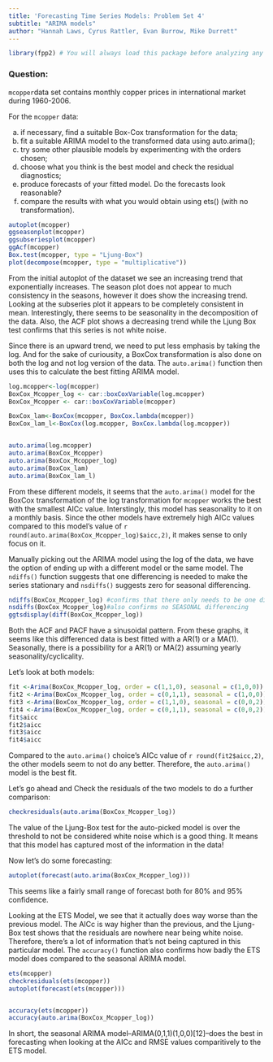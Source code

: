 ```yaml
---
title: 'Forecasting Time Series Models: Problem Set 4'
subtitle: "ARIMA models"
author: "Hannah Laws, Cyrus Rattler, Evan Burrow, Mike Durrett"
---
```

```r
library(fpp2) # You will always load this package before analyzing any time series data.
```

### Question: 
`mcopper`data set contains monthly copper prices in international market during 1960-2006.

For the `mcopper` data:


<ol type="a">
<li>if necessary, find a suitable Box-Cox transformation for the data;</li>
<li>fit a suitable ARIMA model to the transformed data using auto.arima();</li>
<li>try some other plausible models by experimenting with the orders chosen;</li>
<li>choose what you think is the best model and check the residual diagnostics;</li>
<li>produce forecasts of your fitted model. Do the forecasts look reasonable?</li>
<li>compare the results with what you would obtain using ets() (with no transformation).</li>
</ol>

```r
autoplot(mcopper)
ggseasonplot(mcopper)
ggsubseriesplot(mcopper)
ggAcf(mcopper)
Box.test(mcopper, type = "Ljung-Box")
plot(decompose(mcopper, type = "multiplicative"))
```

From the initial autoplot of the dataset we see an increasing trend that  exponentially increases. The season plot does not appear to much consistency in the seasons, however it does show the increasing trend. Looking at the subseries plot it appears to be completely consistent in mean. Interestingly, there seems to be seasonality in the decomposition of the data. Also, the ACF plot shows a decreasing trend while the Ljung Box test confirms that this series is not white noise.


Since there is an upward trend, we need to put less emphasis by taking the log. And for the sake of curiousity, a BoxCox transformation is also done on both the log and not log version of the data. The `auto.arima()` function then uses this to calculate the best fitting ARIMA model.
```r
log.mcopper<-log(mcopper)
BoxCox_Mcopper_log <- car::boxCoxVariable(log.mcopper)
BoxCox_Mcopper <- car::boxCoxVariable(mcopper)

BoxCox_lam<-BoxCox(mcopper, BoxCox.lambda(mcopper))
BoxCox_lam_l<-BoxCox(log.mcopper, BoxCox.lambda(log.mcopper))


auto.arima(log.mcopper)
auto.arima(BoxCox_Mcopper)
auto.arima(BoxCox_Mcopper_log)
auto.arima(BoxCox_lam)
auto.arima(BoxCox_lam_l)
```

From these different models, it seems that the `auto.arima()` model for the BoxCox transformation of the log transformation for `mcopper` works the best with the smallest AICc value. Interstingly, this model has seasonality to it on a monthly basis. Since the other models have extremely high AICc values compared to this model's value of `r round(auto.arima(BoxCox_Mcopper_log)$aicc,2)`, it makes sense to only focus on it.

Manually picking out the ARIMA model using the log of the data, we have the option of ending up with a different model or the same model. The `ndiffs()` function suggests that one differencing is needed to make the series stationary and `nsdiffs()` suggests zero for seasonal differencing.
```r
ndiffs(BoxCox_Mcopper_log) #confirms that there only needs to be one different in order to make the series stationary.
nsdiffs(BoxCox_Mcopper_log)#also confirms no SEASONAL differencing
ggtsdisplay(diff(BoxCox_Mcopper_log)) 
```

Both the ACF and PACF have a sinusoidal pattern. From these graphs, it seems like this differenced data is best fitted with a AR(1) or a MA(1). Seasonally, there is a possibility for a AR(1) or MA(2) assuming yearly seasonality/cyclicality.

Let's look at both models:
```r
fit <-Arima(BoxCox_Mcopper_log, order = c(1,1,0), seasonal = c(1,0,0))
fit2 <-Arima(BoxCox_Mcopper_log, order = c(0,1,1), seasonal = c(1,0,0))
fit3 <-Arima(BoxCox_Mcopper_log, order = c(1,1,0), seasonal = c(0,0,2))
fit4 <-Arima(BoxCox_Mcopper_log, order = c(0,1,1), seasonal = c(0,0,2))
fit$aicc
fit2$aicc
fit3$aicc
fit4$aicc
```

Compared to the `auto.arima()` choice's AICc value of `r round(fit2$aicc,2)`, the other models seem to not do any better. Therefore, the `auto.arima()` model is the best fit. 

Let's go ahead and Check the residuals of the two models to do a further comparison:
```r
checkresiduals(auto.arima(BoxCox_Mcopper_log))
```

The value of the Ljung-Box test for the auto-picked model is over the threshold to not be considered white noise which is a good thing. It means that this model has captured most of the information in the data! 

Now let's do some forecasting:
```r
autoplot(forecast(auto.arima(BoxCox_Mcopper_log)))
```

This seems like a fairly small range of forecast both for 80% and 95% confidence.



Looking at the ETS Model, we see that it actually does way worse than the previous model. The AICc is way higher than the previous, and the Ljung-Box test shows that the residuals are nowhere near being white noise. Therefore, there's a lot of information that's not being captured in this particular model. The `accuracy()` function also confirms how badly the ETS model does compared to the seasonal ARIMA model. 
```r
ets(mcopper)
checkresiduals(ets(mcopper))
autoplot(forecast(ets(mcopper)))


accuracy(ets(mcopper))
accuracy(auto.arima(BoxCox_Mcopper_log))
```

In short, the seasonal ARIMA model--ARIMA(0,1,1)(1,0,0)[12]--does the best in forecasting when looking at the AICc and RMSE values comparitively to the ETS model.
